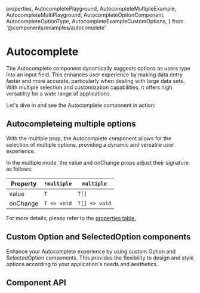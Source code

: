   properties,
  AutocompletePlayground,
  AutocompleteMultipleExample,
  AutocompleteMultiPlayground,
  AutocompleteOptionComponent,
  AutocompleteOptionType,
  AutocompleteExampleCustomOptions,
} from '@components/examples/autocomplete'

# Autocomplete

The Autocomplete component dynamically suggests options as users type into an input field. This enhances user experience by making data entry faster and more accurate, particularly when dealing with large data sets. With multiple selection and customization capabilities, it offers high versatility for a wide range of applications.

Let's dive in and see the Autocomplete component in action:

<AutocompletePlayground />

## Autocompleteing multiple options

With the multiple prop, the Autocomplete component allows for the selection of multiple options, providing a dynamic and versatile user experience.

<AutocompleteMultiPlayground />

In the multiple mode, the value and onChange props adjust their signature as follows:

| Property | `!multiple` | `multiple`    |
| -------- | ----------- | ------------- |
| value    | `T`         | `T[]`         |
| onChange | `T => void` | `T[] => void` |

For more details, please refer to the [properties table.](#onChange)

## Custom Option and SelectedOption components

Enhance your Autocomplete experience by using custom Option and SelectedOption components. This provides the flexibility to design and style options according to your application's needs and aesthetics.

<Container>
  <AutocompleteExampleCustomOptions />
</Container>

## Component API

<PropsTable
  properties={properties}
  name='Autocomplete'
  description='The main Autocomplete component.'
/>

<PropsTable
  properties={AutocompleteOptionComponent}
  name='AutocompleteOption'
  description='The default Autocomplete option component.'
/>

<PropsTable
  properties={AutocompleteOptionType}
  name='AutocompleteOptionsType'
  description='Default shape of options. This may be ignored in favor of `any` depending on your requirements.'
/>
